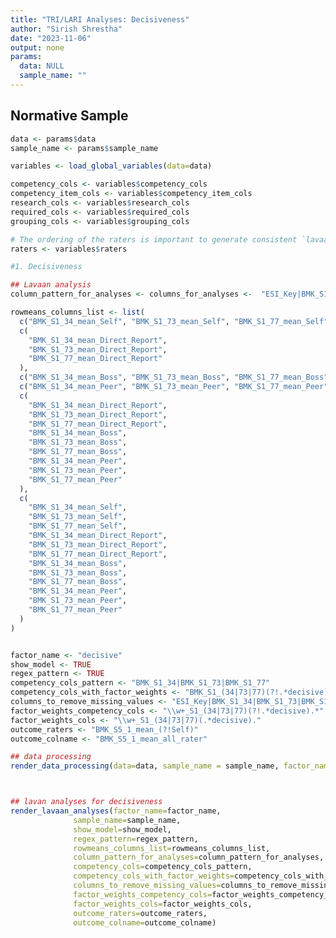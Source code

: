 ```yaml
---
title: "TRI/LARI Analyses: Decisiveness"
author: "Sirish Shrestha"
date: "2023-11-06"
output: none
params: 
  data: NULL
  sample_name: ""
---
```



## Normative Sample 

```r

data <- params$data
sample_name <- params$sample_name

variables <- load_global_variables(data=data)

competency_cols <- variables$competency_cols
competency_item_cols <- variables$competency_item_cols
research_cols <- variables$research_cols
required_cols <- variables$required_cols
grouping_cols <- variables$grouping_cols

# The ordering of the raters is important to generate consistent `lavaan` results. Based on the ordering of the raters, the calculations may be different.
raters <- variables$raters


```



```r

#1. Decisiveness

## Lavaan analysis
column_pattern_for_analyses <- columns_for_analyses <-  "ESI_Key|BMK_S1_34|BMK_S1_73|BMK_S1_77|BMK_S2_8|BMK_S2_13|BMK_S2_15|BMK_S2_19|BMK_S2_22|BMK_S2_17|BMK_S2_25|BMK_S2_35|BMK_S2_18|BMK_S2_21|BMK_S2_23|BMK_S2_28|BMK_S2_30|BMK_S2_34|BMK_S2_36|BMK_S2_6|BMK_S2_7|BMK_S2_12|BMK_S2_14|BMK_S2_10|BMK_S2_5|BMK_S2_16|BMK_S2_26|BMK_S2_24|BMK_S2_33|BMK_S2_2|BMK_S2_20|BMK_S2_27|BMK_S2_29|BMK_S2_31|BMK_S2_32|BMK_S2_3|BMK_S2_4|BMK_S2_1|BMK_S2_11|BMK_S2_9|BMK_S5_1|BMK_S5_2|BMK_S5_3|BMK_S5_4|BMK_S5_5|BMK_S5_6|BMK_S5_7|BMK_S5_8|BMK_S5_9"

rowmeans_columns_list <- list(
  c("BMK_S1_34_mean_Self", "BMK_S1_73_mean_Self", "BMK_S1_77_mean_Self"),
  c(
    "BMK_S1_34_mean_Direct_Report",
    "BMK_S1_73_mean_Direct_Report",
    "BMK_S1_77_mean_Direct_Report"
  ),
  c("BMK_S1_34_mean_Boss", "BMK_S1_73_mean_Boss", "BMK_S1_77_mean_Boss"),
  c("BMK_S1_34_mean_Peer", "BMK_S1_73_mean_Peer", "BMK_S1_77_mean_Peer"),
  c(
    "BMK_S1_34_mean_Direct_Report",
    "BMK_S1_73_mean_Direct_Report",
    "BMK_S1_77_mean_Direct_Report",
    "BMK_S1_34_mean_Boss",
    "BMK_S1_73_mean_Boss",
    "BMK_S1_77_mean_Boss",
    "BMK_S1_34_mean_Peer",
    "BMK_S1_73_mean_Peer",
    "BMK_S1_77_mean_Peer"
  ),
  c(
    "BMK_S1_34_mean_Self",
    "BMK_S1_73_mean_Self",
    "BMK_S1_77_mean_Self",
    "BMK_S1_34_mean_Direct_Report",
    "BMK_S1_73_mean_Direct_Report",
    "BMK_S1_77_mean_Direct_Report",
    "BMK_S1_34_mean_Boss",
    "BMK_S1_73_mean_Boss",
    "BMK_S1_77_mean_Boss",
    "BMK_S1_34_mean_Peer",
    "BMK_S1_73_mean_Peer",
    "BMK_S1_77_mean_Peer"
  )
)


factor_name <- "decisive" 
show_model <- TRUE
regex_pattern <- TRUE
competency_cols_pattern <- "BMK_S1_34|BMK_S1_73|BMK_S1_77"
competency_cols_with_factor_weights <- "BMK_S1_(34|73|77)(?!.*decisive).*" 
columns_to_remove_missing_values <- "ESI_Key|BMK_S1_34|BMK_S1_73|BMK_S1_77"
factor_weights_competency_cols <- "\\w+_S1_(34|73|77)(?!.*decisive).*" 
factor_weights_cols <- "\\w+_S1_(34|73|77)(.*decisive)."
outcome_raters <- "BMK_S5_1_mean_(?!Self)"
outcome_colname <- "BMK_S5_1_mean_all_rater"


```



```r


## data processing
render_data_processing(data=data, sample_name = sample_name, factor_name = factor_name)



## lavan analyses for decisiveness
render_lavaan_analyses(factor_name=factor_name,
              sample_name=sample_name,
              show_model=show_model,
              regex_pattern=regex_pattern,
              rowmeans_columns_list=rowmeans_columns_list,
              column_pattern_for_analyses=column_pattern_for_analyses,
              competency_cols=competency_cols_pattern,
              competency_cols_with_factor_weights=competency_cols_with_factor_weights,
              columns_to_remove_missing_values=columns_to_remove_missing_values,
              factor_weights_competency_cols=factor_weights_competency_cols,
              factor_weights_cols=factor_weights_cols,
              outcome_raters=outcome_raters,
              outcome_colname=outcome_colname)


```